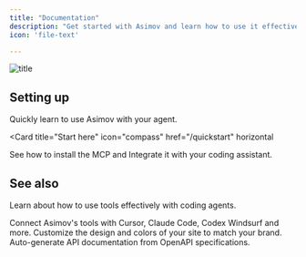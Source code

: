 ```yaml
---
title: "Documentation"
description: "Get started with Asimov and learn how to use it effectively."
icon: 'file-text'

---
```

![title](dashboard.png)
## Setting up

Quickly learn to use Asimov with your agent.

<Card
  title="Start here"
  icon="compass"
  href="/quickstart"
  horizontal
>
  See how to install the MCP and Integrate it with your coding assistant.
</Card>

## See also

Learn about how to use tools effectively with coding agents.

<Columns cols={1}>
  <Card
    title="MCP Intergation"
    icon="plug"
    href="/integrations/mcp-integration"
  >
    Connect Asimov's tools with Cursor, Claude Code, Codex Windsurf and more.
  </Card>
  <Card
    title="Tools"
    icon="cubes"
    href="/essentials/settings"
  >
    Customize the design and colors of your site to match your brand.

  </Card>
  <Card
    title="Support"
    icon="circle-question"
    href="/faq"
  >
    Auto-generate API documentation from OpenAPI specifications.
  </Card>
</Columns>



